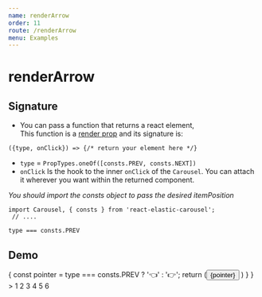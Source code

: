 ```yaml
---
name: renderArrow
order: 11
route: /renderArrow
menu: Examples
---
```



# renderArrow

## Signature 

- You can pass a function that returns a react element,   
  This function is a [render prop](https://reactjs.org/docs/render-props.html) and its signature is:  
```
({type, onClick}) => {/* return your element here */}
```

- `type` = `PropTypes.oneOf([consts.PREV, consts.NEXT])`
- `onClick` Is the hook to the inner `onClick` of the `Carousel`. You can attach it wherever you want within the returned component.

_You should import the consts object to pass the desired itemPosition_
```
import Carousel, { consts } from 'react-elastic-carousel';
 // ....

type === consts.PREV
```

## Demo

<Playground >
    <Carousel 
        renderArrow={
            ({type, onClick}) => {
                const pointer = type === consts.PREV ? '👈' : '👉';
                return (<Button onClick={onClick}>
                    {pointer}
                </Button>
                )
            }
        }
    >
        <Item>1</Item>
        <Item>2</Item>
        <Item>3</Item>
        <Item>4</Item>
        <Item>5</Item>
        <Item>6</Item>
    </Carousel>
</Playground>
